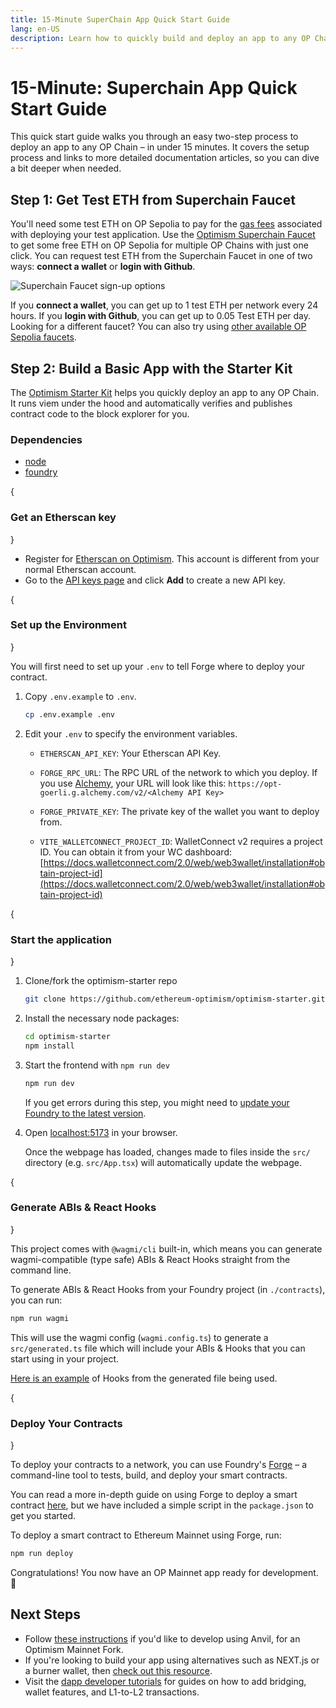 ```yaml
---
title: 15-Minute SuperChain App Quick Start Guide
lang: en-US
description: Learn how to quickly build and deploy an app to any OP Chain.
---
```



# 15-Minute: Superchain App Quick Start Guide

This quick start guide walks you through an easy two-step process to deploy an app to any OP Chain – in under 15 minutes. It covers the setup process and links to more detailed documentation articles, so you can dive a bit deeper when needed.

## Step 1: Get Test ETH from Superchain Faucet

You'll need some test ETH on OP Sepolia to pay for the [gas fees](https://ethereum.org/en/developers/docs/gas/) associated with deploying your test application.
Use the [Optimism Superchain Faucet](https://app.optimism.io/faucet) to get some free ETH on OP Sepolia for multiple OP Chains with just one click.
You can request test ETH from the Superchain Faucet in one of two ways: **connect a wallet** or **login with Github**. 

<Image src="/img/builders/dapp-developers/quick-start/faucet-markup.png" alt="Superchain Faucet sign-up options" width={500} height={500} />

If you **connect a wallet**, you can get up to 1 test ETH per network every 24 hours. If you **login with Github**, you can get up to 0.05 Test ETH per day.
<Callout>
  Looking for a different faucet?
  You can also try using [other available OP Sepolia faucets](/builders/tools/build/faucets).
</Callout>

## Step 2: Build a Basic App with the Starter Kit

The [Optimism Starter Kit](https://github.com/ethereum-optimism/optimism-starter) helps you quickly deploy an app to any OP Chain. It runs viem under the hood and automatically verifies and publishes contract code to the block explorer for you.

### Dependencies

*   [node](https://nodejs.org/en/)
*   [foundry](https://book.getfoundry.sh/getting-started/installation)

<Steps>
  {<h3>Get an Etherscan key</h3>}

  *   Register for [Etherscan on Optimism](https://explorer.optimism.io/register). This account is different from your normal Etherscan account.
  *   Go to the [API keys page](https://explorer.optimism.io/myapikey) and click **Add** to create a new API key.

  {<h3>Set up the Environment</h3>}

  You will first need to set up your `.env` to tell Forge where to deploy your contract.

  1.  Copy `.env.example` to `.env`.

      ```sh
      cp .env.example .env
      ```

  2.  Edit your `.env` to specify the environment variables.

      *   `ETHERSCAN_API_KEY`: Your Etherscan API Key.

      *   `FORGE_RPC_URL`: The RPC URL of the network to which you deploy.
          If you use [Alchemy](https://github.com/ethereum-optimism/optimism-tutorial/tree/main/ecosystem/alchemy), your URL will look like this: `https://opt-goerli.g.alchemy.com/v2/<Alchemy API Key>`

      *   `FORGE_PRIVATE_KEY`: The private key of the wallet you want to deploy from.

      *   `VITE_WALLETCONNECT_PROJECT_ID`: WalletConnect v2 requires a project ID. You can obtain it from your WC dashboard: [https://docs.walletconnect.com/2.0/web/web3wallet/installation#obtain-project-id](https://docs.walletconnect.com/2.0/web/web3wallet/installation#obtain-project-id)

  {<h3>Start the application</h3>}

  1.  Clone/fork the optimism-starter repo

      ```sh
      git clone https://github.com/ethereum-optimism/optimism-starter.git
      ```

  2.  Install the necessary node packages:

      ```sh
      cd optimism-starter
      npm install
      ```

  3.  Start the frontend with `npm run dev`

      ```sh
      npm run dev
      ```

      If you get errors during this step, you might need to [update your Foundry to the latest version](#install-foundry).

  4.  Open [localhost:5173](http://localhost:5173) in your browser.

      Once the webpage has loaded, changes made to files inside the `src/` directory (e.g. `src/App.tsx`) will automatically update the webpage.

{<h3>Generate ABIs & React Hooks</h3>}

This project comes with `@wagmi/cli` built-in, which means you can generate wagmi-compatible (type safe) ABIs & React Hooks straight from the command line.

To generate ABIs & React Hooks from your Foundry project (in `./contracts`), you can run:

```sh
npm run wagmi
```

This will use the wagmi config (`wagmi.config.ts`) to generate a `src/generated.ts` file which will include your ABIs & Hooks that you can start using in your project.

[Here is an example](https://github.com/ethereum-optimism/optimism-starter/blob/main/src/components/Attestoooooor.tsx#L77) of Hooks from the generated file being used.

{<h3>Deploy Your Contracts</h3>} 

To deploy your contracts to a network, you can use Foundry's [Forge](https://book.getfoundry.sh/forge/) – a command-line tool to tests, build, and deploy your smart contracts.

You can read a more in-depth guide on using Forge to deploy a smart contract [here](https://book.getfoundry.sh/forge/deploying), but we have included a simple script in the `package.json` to get you started.

To deploy a smart contract to Ethereum Mainnet using Forge, run:

```sh
npm run deploy
```

</Steps>
Congratulations! You now have an OP Mainnet app ready for development. 🎉

## Next Steps
*   Follow [these instructions](https://github.com/ethereum-optimism/optimism-starter/blob/main/README.md#developing-with-anvil-optimism-mainnet-fork) if you'd like to develop using Anvil, for an Optimism Mainnet Fork.
*   If you're looking to build your app using alternatives such as NEXT.js or a burner wallet, then [check out this resource](https://github.com/ethereum-optimism/optimism-starter/blob/main/README.md#alternatives).
*   Visit the [dapp developer tutorials](overview#tutorials) for guides on how to add bridging, wallet features, and L1-to-L2 transactions.
